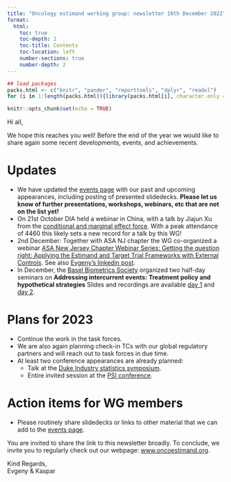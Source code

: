 ```yaml
---
title: "Oncology estimand working group: newsletter 16th December 2022"
format:
  html:
    toc: true
    toc-depth: 2
    toc-title: Contents
    toc-location: left
    number-sections: true
    number-depth: 2
---
```


```r
## load packages
packs.html <- c("knitr", "pander", "reporttools", "dplyr", "readxl")
for (i in 1:length(packs.html)){library(packs.html[i], character.only = TRUE)}

knitr::opts_chunk$set(echo = TRUE)
```

Hi all,

We hope this reaches you well! Before the end of the year we would like to share again some recent developments, events, and achievements.

# Updates

- We have updated the [events page](https://oncoestimand.github.io/oncowg_webpage/docs/events_past.html) with our past and upcoming appearances, including posting of presented slidedecks. **Please let us know of further presentations, workshops, webinars, etc that are not on the list yet!**
- On 21st October DIA held a webinar in China, with a talk by Jiajun Xu from the [conditional and marginal effect force](https://oncoestimand.github.io/oncowg_webpage/docs/taskforces.html#conditional-vs.-marginal-effects). With a peak attendance of 4460 this likely sets a new record for a talk by this WG!
- 2nd December: Together with ASA NJ chapter the WG co-organized a webinar [ASA New Jersey Chapter Webinar Series: Getting the question right: Applying the Estimand and Target Trial Frameworks with External Controls
](https://oncoestimand.github.io/oncowg_webpage/docs/events_past.html#asa-new-jersey-chapter-webinar-series-getting-the-question-right-applying-the-estimand-and-target-trial-frameworks-with-external-controls). See also [Evgeny's linkedin post](https://www.linkedin.com/posts/evgeny-degtyarev-b149507b_drugdevelopment-epidemiology-estimand-activity-7004960385795506176-D9Vy?utm_source=share&utm_medium=member_desktop).
- In December, the [Basel Biometrics Society](https://baselbiometrics.github.io/home/docs/) organized two half-day seminars on **Addressing intercurrent events: Treatment policy and hypothetical strategies** Slides and recordings are available [day 1](https://baselbiometrics.github.io/home/docs/events_past.html#joint-efspi-bbs-virtual-event---addressing-intercurrent-events-treatment-policy-and-hypothetical-strategies-day-1) and [day 2](https://baselbiometrics.github.io/home/docs/events_past.html#joint-efspi-bbs-virtual-event---addressing-intercurrent-events-treatment-policy-and-hypothetical-strategies-day-2).

# Plans for 2023

- Continue the work in the task forces.
- We are also again planning check-in TCs with our global regulatory partners and will reach out to task forces in due time.
- At least two conference appearances are already planned:
  - Talk at the [Duke Industry statistics symposium](https://oncoestimand.github.io/oncowg_webpage/docs/events_upcoming.html#duke-industry-statistics-symposium-2023).
  - Entire invited session at the [PSI conference](https://oncoestimand.github.io/oncowg_webpage/docs/events_upcoming.html#psi-conference).

# Action items for WG members
- Please routinely share slidedecks or links to other material that we can add to the [events page](https://oncoestimand.github.io/oncowg_webpage/docs/events_past.html).
 
You are invited to share the link to this newsletter broadly. To conclude, we invite you to regularly check out our webpage: [www.oncoestimand.org](http://www.oncoestimand.org).

Kind Regards,<br>
Evgeny & Kaspar
